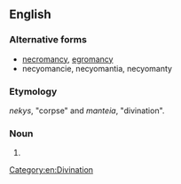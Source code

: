 ==English==

===Alternative forms===
* [[necromancy]], [[egromancy]]
* necyomancie, necyomantia, necyomanty

===Etymology===
{{etyl|grc|en}} ''nekys'', "corpse" and ''manteia'', "divination".

===Noun===
{{en-noun|-}}

# {{alternative form of|necromancy|lang=en}}

[[Category:en:Divination]]